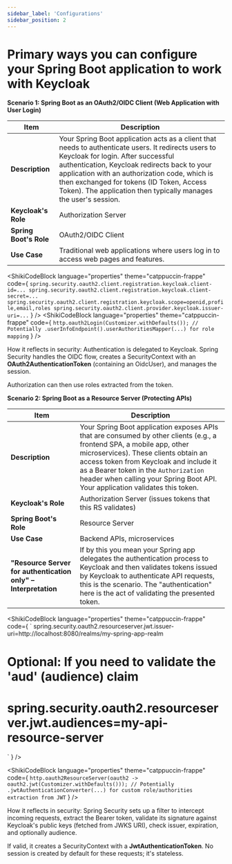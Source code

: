 ```yaml
---
sidebar_label: 'Configurations'
sidebar_position: 2
---
```


# Primary ways you can configure your Spring Boot application to work with Keycloak

**Scenario 1: Spring Boot as an OAuth2/OIDC Client (Web Application with User Login)**

| Item                   | Description                                                                                                                                                                           |
|------------------------|---------------------------------------------------------------------------------------------------------------------------------------------------------------------------------------|
| **Description**        | Your Spring Boot application acts as a client that needs to authenticate users. It redirects users to Keycloak for login. After successful authentication, Keycloak redirects back to your application with an authorization code, which is then exchanged for tokens (ID Token, Access Token). The application then typically manages the user's session. |
| **Keycloak's Role**    | Authorization Server                                                                                                                                                                  |
| **Spring Boot's Role** | OAuth2/OIDC Client                                                                                                                                                                    |
| **Use Case**           | Traditional web applications where users log in to access web pages and features.                                                    |



<ShikiCodeBlock language="properties" theme="catppuccin-frappe"
                code={
                  `
  spring.security.oauth2.client.registration.keycloak.client-id=...
  spring.security.oauth2.client.registration.keycloak.client-secret=...
  spring.security.oauth2.client.registration.keycloak.scope=openid,profile,email,roles
  spring.security.oauth2.client.provider.keycloak.issuer-uri=...
  `
                }
/>
<ShikiCodeBlock language="properties" theme="catppuccin-frappe"
                code={
                  `
http.oauth2Login(Customizer.withDefaults());
// Potentially .userInfoEndpoint().userAuthoritiesMapper(...) for role mapping
  `
                }
/>


How it reflects in security: Authentication is delegated to Keycloak. Spring Security handles the OIDC flow, creates a SecurityContext with an **OAuth2AuthenticationToken** (containing an OidcUser), and manages the session.

Authorization can then use roles extracted from the token.




**Scenario 2: Spring Boot as a Resource Server (Protecting APIs)**

| Item                          | Description                                                                                                                                                                                                                         |
|-------------------------------|-------------------------------------------------------------------------------------------------------------------------------------------------------------------------------------------------------------------------------------|
| **Description**               | Your Spring Boot application exposes APIs that are consumed by other clients (e.g., a frontend SPA, a mobile app, other microservices). These clients obtain an access token from Keycloak and include it as a Bearer token in the `Authorization` header when calling your Spring Boot API. Your application validates this token. |
| **Keycloak's Role**           | Authorization Server (issues tokens that this RS validates)                                                                                                                                                                         |
| **Spring Boot's Role**        | Resource Server                                                                                                                                                                                                                     |
| **Use Case**                  | Backend APIs, microservices                                                                                                                                                                                                         |
| **"Resource Server for authentication only" – Interpretation** | If by this you mean your Spring app delegates the authentication process to Keycloak and then validates tokens issued by Keycloak to authenticate API requests, this is the scenario. The "authentication" here is the act of validating the presented token. |

<ShikiCodeBlock language="properties" theme="catppuccin-frappe"
                code={
`
spring.security.oauth2.resourceserver.jwt.issuer-uri=http://localhost:8080/realms/my-spring-app-realm
# Optional: If you need to validate the 'aud' (audience) claim
# spring.security.oauth2.resourceserver.jwt.audiences=my-api-resource-server
  `
                }
/>

  <ShikiCodeBlock language="properties" theme="catppuccin-frappe"
                code={
  `
http.oauth2ResourceServer(oauth2 -> oauth2.jwt(Customizer.withDefaults()));
// Potentially .jwtAuthenticationConverter(...) for custom role/authorities extraction from JWT
  `
  }
  />

How it reflects in security: Spring Security sets up a filter to intercept incoming requests, extract the Bearer token, validate its signature against Keycloak's public keys (fetched from JWKS URI), check issuer, expiration, and optionally audience.

If valid, it creates a SecurityContext with a **JwtAuthenticationToken**. No session is created by default for these requests; it's stateless.

